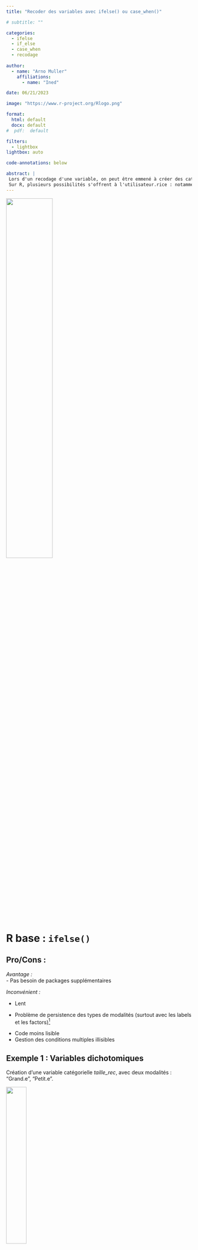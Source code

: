 ```yaml
---
title: "Recoder des variables avec ifelse() ou case_when()"

# subtitle: ""

categories:
  - ifelse
  - if_else
  - case_when
  - recodage
  
author: 
  - name: "Arno Muller"
    affiliations:
      - name: "Ined"

date: 06/21/2023

image: "https://www.r-project.org/Rlogo.png"

format: 
  html: default
  docx: default
#  pdf:  default

filters:
  - lightbox
lightbox: auto

code-annotations: below

abstract: | 
 Lors d'un recodage d'une variable, on peut être emmené à créer des catégories dépendantes d'une ou plusieurs conditions. Pour cela, la plus part des logiciels permettent des fonctions qui suivent le schéma : SI condition ALORS catégorie1 SINON catégorie2. 
 Sur R, plusieurs possibilités s'offrent à l'utilisateur.rice : notamment `ifelse()`, `if_else()`, `case_when()`.
---
```


![](img/Schema_ifelse_base.png){width="50%"}

# R base : `ifelse()`

## Pro/Cons :

*Avantage :*\
- Pas besoin de packages supplémentaires

*Inconvénient :*

-   Lent

-   Problème de persistence des types de modalités (surtout avec les labels et les factors)[^1]

[^1]: <https://community.rstudio.com/t/case-when-why-not/2685/3>

-   Code moins lisible
-   Gestion des conditions multiples illisibles

## Exemple 1 : Variables dichotomiques

Création d'une variable catégorielle *taille_rec*, avec deux modalités : "Grand.e", "Petit.e".

![](img/Schema_ifelse_ex1.png){width="33%"}

```r

# Sélection d'une seed pour obtenir le même échantillon 
# dans la création des données fictive aléatoires
set.seed(1)

# Création du jeu de données exemple
individus <- data.frame(
  id = 1:20,
  # Âges aléatoires entre 18 et 65 ans
  age = sample(18:65, 20, replace = TRUE), 
  # Tailles aléatoires entre 150 et 200 cm
  taille = sample(150:200, 20, replace = TRUE), 
  # Sexe aléatoire (Homme ou Femme)
  sexe = sample(c("Homme", "Femme"), 20, replace = TRUE) 
)


# Ajout d'une variable taill_rec pour illustrer l'utilisation de ifelse()
individus$taille_rec <- ifelse(individus$taille > 175, # Condition 
                               "Grand.e",              # Catégorie si VRAI 
                               "Petit.e")              # Catégorie si FAUX


# Affichage de la nouvelle variable
table(individus$taille_rec)


```

## Exemple 2 : Variables avec plus de 2 modalités

Il est possible d'empiler les fonctions `ifelse()` pour créer des variables avec plus de deux modalités. Pour cela on suit le schéma suivant :

![](img/Schema_ifelse_ex2.png){width="50%"}

Dans cet exemple, on divise la taille en 3 catégories :

-   Petit.e : < 165  
-   Moyen.ne : De 165 à 185  
-   Grand.e : > 185

```r

individus$taille_rec2 <- ifelse(individus$taille > 185,      # Condition 1
                               "Grand.e",                    # Condi 1 Vrai 
                               ifelse(individus$taille < 165,# Condition 2
                                      "Petit.e",             # Condi 2 Vrai
                                      "Moyen.ne"))           # Condi 1&2 Fausse
                               


# Affichage de la nouvelle variable
table(individus$taille_rec2)


```

## Exemple 3 : Conditions issues de deux variables initiales

Il est également possible de créer des variables à partir de conditions provenant de plusieurs variables.

Dans cet exemple, nous allons créer une variable dont les catégories seront différentes selon pour les hommes et les femmes :

<br>

::: columns
::: {.column width="40%"}
*Pour les hommes :*

-   Petit.e : < 180  
-   Grand.e : >= 180  

*Pour les femmes :*

-   Petit.e : < 170  
-   Grand.e : >= 170  
:::

::: {.column width="60%"}
![](img/Schema_ifelse_ex3.png){width="75%"}
:::
:::

```r


individus$taille_rec3 <- ifelse(individus$sexe == "Homme" & 
                                  individus$taille < 180,      # Condition 1
                                # Condition 1 Vraie :
                                "Petit.e",    
                                # Sinon :
                                ifelse(individus$sexe == "Femme" & 
                                  individus$taille < 170,      # Condition 2
                                  # Condition 2 Vraie :
                                  "Petit.e",  
                                  # Tous les autres :
                                  "Grand.e"))          
                               


# Affichage de la nouvelle variable
table(individus$taille_rec3)


```

# Dplyr : `if_else()`

## Pro/Cons :

*Avantage :*

Le package *dplyr*, présent dans le *tidyverse*, propose sa propre version de la fonction `ifelse()`, qui permet d'éviter certains problèmes rencontrer avec la version de base.

Ainsi, `if_else()` s'utilise exactement de la même manière que `ifelse`, elle est plus rapide et permet de conserver le type de la variable initiale.

*Inconvénient :*

-   Besoin d'installer un package
-   Gestion des conditions multiples toujours illisibles

## Exemple 4 : `if_else()`

```r

#install.packages("dplyr")
library(dplyr)

individus$taille_rec4 <- if_else(individus$sexe == "Homme" & 
                                  individus$taille < 180,      # Condition 1
                                # Condition 1 Vraie :
                                "Petit.e",    
                                # Sinon :
                                if_else(individus$sexe == "Femme" & 
                                  individus$taille < 170,      # Condition 2
                                  # Condition 2 Vraie :
                                  "Petit.e",  
                                  # Tous les autres :
                                  "Grand.e"))          
                               


# Affichage de la nouvelle variable
table(individus$taille_rec4)


```

**On obtient bien le même résultat**

# Dplyr : `case_when()`

## Pro/Cons :

La gestion des conditions multiples pouvant être fastidieuse avec les fonctions `ifelse()`, le code devenant rapidemment illisible, *dplyr* propose la fonction `case_when()` qui permet de l'organiser mieux.

Son fonctionnement se base sur des formules, il peut alors sembler plus ou moins compréhensibles selon les sensibilités de programmations.

# Exemple 5 : Variable dichotomique

```r

library(dplyr)

individus$taille_rec5 <- case_when(
  individus$taille > 175 ~ "Grand", # Condition 1 ~ Resultat 1
  individus$taille <= 175 ~ "Petit" # Condition 2 ~ Resultat 2
)

# Exemple avec catégorie "ELSE"
individus$taille_rec5bis <- case_when(
  individus$taille > 175 ~ "Grand", # Condition  ~ Resultat 
  TRUE ~ "Petit"                    # Sinon ~ Resultat pour les autres cas
)


table(individus$taille_rec5)
table(individus$taille_rec5bis)


```

# Exemple 6 : Variable avec plusieurs modalités

On reprend l'exemple 3 avec `case_when()`.

```r

library(dplyr)

individus$taille_rec6 <- case_when(
  individus$sexe == "Homme" & individus$taille < 180 ~ "Petit.e",
  individus$sexe == "Femme" & individus$taille < 170 ~ "Petit.e",
  TRUE ~ "Grand.e"
)

table(individus$taille_rec6)


```

# Attention !

## Ordre d'affectation des valeurs

Avec `ifelse()` ou avec `case_when`, une fois la première condition remplie, la nouvelle valeur ne peux plus être modifiée, ainsi si une condition future se superpose, elle ne sera pas prise en compte dans le recodage. **On va du plus spécifique au plus général**

*Exemple :*
On crée une variable taille avec comme modalité :

-   Petit : < 170  
-   Moyen : 170 à 185  
-   Grand : > 185  

```r

individus <- individus %>%
  select(id, taille) %>% 
  
  mutate(
    # avec ifelse
    var1 = ifelse(taille > 170, "Moyen", 
                  ifelse(taille > 185, "Grand", "Petit")),
    
    # avec if_else
    var2 = if_else(taille > 170, "Moyen", 
                   if_else(taille > 185, "Grand", "Petit")),
    
    # avec case_when
    var3 = case_when(
      taille > 170 ~ "Moyen",
      taille > 185 ~ "Grand", 
      TRUE ~ "Petit")) 

table(individus$var1)
table(individus$var2)
table(individus$var3)

```

On voit qu'il n'y a pas la catégorie "Grand", comme la valeur a déjà été affectée à la catégorie "Moyen". Il faudrait alors :

```r

individus <- individus %>%
  mutate(var5 = case_when(
    taille > 185 ~ "Grand", 
    taille > 170 ~ "Moyen",
    TRUE ~ "Petit")) 

table(individus$var5)
```

## A propos des valeurs manquantes

Les fonctions `ifelse()` n'ont pas le même comportement pour le traitement des valeurs manquantes que la fonction `case_when`.

Dans le cas des fonctions `ifelse`, si l'une des variables de conditions est un NA, le résultat sera également une valeur manquante dans la variable crée.

Dans le cas de la fonction `case_when`, l'individu avec une valeur manquante aura comme nouvelle valeur la catégorie défini dans la partie "SINON".[^2]

[^2]: <https://stackoverflow.com/questions/57807976/how-to-use-case-when-rather-then-if-else-error-in-my-code>

*Exemple :*

On crée un data frame avec des NA :

```r
library(dplyr)
df <- data.frame(a = c(1:3, NA, 4,NA,6:7), b = c(NA, letters[1:7]))
df
```

On fait un recodage avec `ifelse()`

```r
df %>%
  mutate(res = if_else(a > 3, "Yes", 
                   if_else(b == "c", "No", 
                           if_else(a > 5, "Maybe", "Done"))))
```

Les NA restent des NAs, alors qu'avec `case_when` :

```r
df %>%
   mutate(res = case_when(a > 3 ~ "Yes", 
                          b == "c"~"No", 
                          a > 5 ~ "Maybe", 
                          TRUE ~ "Done"))
```

On a pas de NA, ils ont été recodé avec la catégorie SINON.

**Il faut donc créer une condition avec `is.na(variable)`**

```r
df %>%
   mutate(res = case_when(a > 3 ~ "Yes", 
                          b == "c"~"No", 
                          a > 5 ~ "Maybe", 
                          is.na(a) | is.na(b) ~ NA,
                          TRUE ~ "Done"))
```
